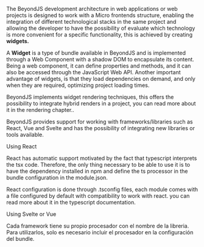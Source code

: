 
<Title>Widgets</Title>

The BeyondJS development architecture in web applications or web projects is designed to work with a <ELink to="https://micro-frontends.org/">Micro frontends</ELink> structure, enabling the integration of different technological stacks in the same project and allowing the developer to have the possibility of evaluate which technology is more convenient for a specific functionality, this is achieved by creating **widgets.**

A **Widget** is a type of <Link to="/docs/bundles">bundle</Link> available in BeyondJS and is implemented through a <ELink to="https://developer.mozilla.org/en-US/docs/Web/Web_Components">Web Component</ELink> with a <ELink to="https://developer.mozilla.org/en-US/docs/Web/Web_Components/Using_shadow_DOM">shadow DOM</ELink> to encapsulate its content. Being a web component, it can define properties and methods, and it can also be accessed through the JavaScript Web API. Another important advantage of widgets, is that they load dependencies on demand, and only when they are required, optimizing project loading times.

BeyondJS implements widget rendering techniques, this offers the possibility to integrate hybrid renders in a project, you can read more about it in the <Link to="/docs/rendering">rendering chapter..</Link>

BeyondJS provides support for working with frameworks/libraries such as <ELink to="https://reactjs.org/">React</ELink>, <ELink to="https://vuejs.org/">Vue</ELink> and <ELink to="https://svelte.dev/">Svelte</ELink> and has the possibility of integrating new libraries or tools available.

<Subtitle>Using React</Subtitle>

React has automatic support motivated by the fact that typescript interprets the tsx code. Therefore, the only thing necessary to be able to use it is to have the dependency installed in npm and define the ts processor in the bundle configuration in the module.json.

React configuration is done through .tsconfig files, each module comes with a file configured by default with compatibility to work with react. you can read more about it in the typescript documentation.

<Subtitle>Using Svelte or Vue</Subtitle>

Cada framework tiene su propio procesador con el nombre de la libreria. Para utilizarlos, solo es necesario incluir el procesador en la configuración del bundle.
